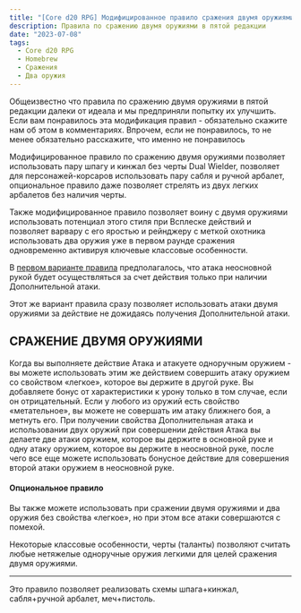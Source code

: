 ```yaml
---
title: "[Core d20 RPG] Модифицированное правило сражения двумя оружиями, часть 2"
description: Правила по сражению двумя оружиями в пятой редакции
date: "2023-07-08"
tags:
  - Core d20 RPG
  - Homebrew
  - Сражения
  - Два оружия
---
```


Общеизвестно что правила по сражению двумя оружиями в пятой редакции далеки от идеала и мы предприняли попытку их улучшить. Если вам понравилось эта модификация правил - обязательно скажите нам об этом в комментариях. Впрочем, если не понравилось, то не менее обязательно расскажите, что именно не понравилось

Модифицированное правило по сражению двумя оружиями позволяет использовать пару шпагу и кинжал без черты Dual Wielder, позволяет для персонажей-корсаров использовать пару сабля и ручной арбалет, опциональное правило даже позволяет стрелять из двух легких арбалетов без наличия черты.

Также модифицированное правило позволяет воину с двумя оружиями использовать потенциал этого стиля при Всплеске действий и позволяет варвару с его яростью и рейнджеру с меткой охотника использовать два оружия уже в первом раунде сражения одновременно активируя ключевые классовые особенности.

В [первом варианте правила](/posts/core-d20/modified-two-weapons) предполагалось, что атака неосновной рукой будет осуществляться за счет действия только при наличии Дополнительной атаки.

Этот же вариант правила сразу позволяет использовать атаки двумя оружиями за действие не дожидаясь получения Дополнительной атаки.

## СРАЖЕНИЕ ДВУМЯ ОРУЖИЯМИ

Когда вы выполняете действие Атака и атакуете одноручным оружием - вы можете использовать этим же действием совершить атаку оружием со свойством «легкое», которое вы держите в другой руке. Вы добавляете бонус от характеристики к урону только в том случае, если он отрицательный.
Если у любого из оружий есть свойство «метательное», вы можете не совершать им атаку ближнего боя, а метнуть его.
При получении свойства Дополнительная атака и использовании двух оружий при совершении действия Атака вы делаете две атаки оружием, которое вы держите в основной руке и одну атаку оружием, которое вы держите в неосновной руке, после чего все еще можете использовать бонусное действие для совершения второй атаки оружием в неосновной руке.

#### **Опциональное правило**

Вы также можете использовать при сражении двумя оружиями и два оружия без свойства «легкое», но при этом все атаки совершаются с помехой.

Некоторые классовые особенности, черты (таланты) позволяют считать любые нетяжелые одноручные оружия легкими для целей сражения двумя оружиями.

---

Это правило позволяет реализовать схемы шпага+кинжал, сабля+ручной арбалет, меч+пистоль.
